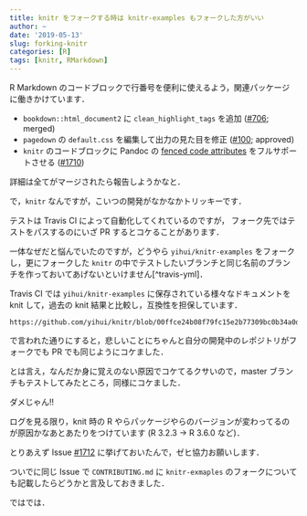 ```yaml
---
title: knitr をフォークする時は knitr-examples もフォークした方がいい
author: ~
date: '2019-05-13'
slug: forking-knitr
categories: [R]
tags: [knitr, RMarkdown]
---
```


R Markdown のコードブロックで行番号を便利に使えるよう，関連パッケージに働きかけています．

- `bookdown::html_document2` に `clean_highlight_tags` を追加
  ([#706](https://github.com/rstudio/bookdown/pull/706); merged)
- `pagedown` の `default.css` を編集して出力の見た目を修正
  ([#100](https://github.com/rstudio/pagedown/pull/100); approved)
- `knitr` のコードブロックに Pandoc の
  [fenced code attributes](https://www.pandoc.org/MANUAL.html#fenced-code-blocks) 
  をフルサポートさせる
  ([#1710](https://github.com/yihui/knitr/pull/1710))

詳細は全てがマージされたら報告しようかなと．

で，`knitr` なんですが，こいつの開発がなかなかトリッキーです．

テストは Travis CI によって自動化してくれているのですが，
フォーク先ではテストをパスするのにいざ PR するとコケることがあります．

一体なぜだと悩んでいたのですが，どうやら
`yihui/knitr-examples`
をフォークし，更にフォークした 
`knitr` の中でテストしたいブランチと同じ名前のブランチを作っておいてあげないといけません[^travis-yml]．

Travis CI では `yihui/knitr-examples` に保存されている様々なドキュメントを
knit して，過去の knit 結果と比較し，互換性を担保しています．

[travis-yml]: `.travis.yml` を見て初めて気付いた．
    https://github.com/yihui/knitr/blob/00ffce24b08f79fc15e2b77309bc0b34a0def647/.travis.yml#L17

で言われた通りにすると，悲しいことにちゃんと自分の開発中のレポジトリがフォークでも PR でも同じようにコケました．

とは言え，なんだか身に覚えのない原因でコケてるクサいので，master ブランチもテストしてみたところ，同様にコケました．

ダメじゃん!!

ログを見る限り，knit 時の R やらパッケージやらのバージョンが変わってるのが原因かなあとあたりをつけています
(R 3.2.3 -> R 3.6.0 など)．

とりあえず Issue 
[#1712](https://github.com/yihui/knitr/issues/1712)
に挙げておいたんで，ゼヒ協力お願いします．

ついでに同じ Issue で `CONTRIBUTING.md` に `knitr-exmaples` のフォークについても記載したらどうかと言及しておきました．

ではでは．
